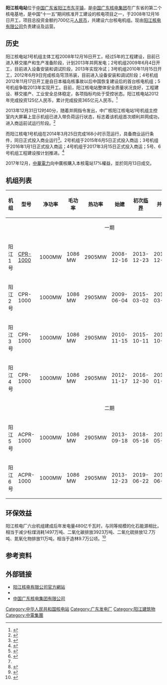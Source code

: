 {{noteTA|G1=核能}}
<!--{{coord|21|42|22.29|N|112|15|48.33|E|type:landmark|display=title}}-->
{{Infobox power station
| name                = 阳江核电站
| image               =  Yangjiang NPP 2009-1.jpg
| image_caption       =  
| location_map        = China
| country             = {{PRC}}
| locale              = {{CHN}}[[广东省|广东省]][[阳江市|阳江市]][[东平镇_(阳江市)|东平镇]]
| lat_d = 21|lat_m = 42|lat_s = 22.29|lat_NS = N
| long_d = 112|long_m = 15|long_s = 48.33|long_EW = E
| coordinates_type = region:CN-35_type:landmark 
| coordinates_display = title  
| owner               = [[阳江核电有限公司|阳江核电有限公司]]
| operator            =  
| construction_began  = 一号机组：2008年12月16日<br/>二号机组：2009年6月4日<br/>三号机组：2010年11月15日<br/>四号机组：2012年11月17日<br/>五号机组：2013年9月18日<br/>六号机组：2013年12月23日<ref>{{cite web| url=http://www.iaea.org/PRIS/CountryStatistics/ReactorDetails.aspx?current=934| publisher=International Atomic Energy Agency| language=en| title=YANGJIANG-6| accessdate=2014-01-13| archive-date=2014-01-14| archive-url=https://web.archive.org/web/20140114020758/http://www.iaea.org/PRIS/CountryStatistics/ReactorDetails.aspx?current=934| dead-url=no}}</ref>
| commissioned        = 一号机组：2013年12月31日<br/>二号机组：2015年3月10日<br/>三号机组：2015年10月18日<br/>四号机组： 2017年3月15日<br/>五号机组：2018年5月25日<br/>六号机组：2019年7月24日
| decommissioned      =  
| reactor_supplier    =  
| reactor_type        = 4*[[CPR-1000|CPR-1000]]/2*[[ACPR-1000|ACPR-1000]][[压水堆|压水堆]]  
| ps_units_operational = 6 × 1,000 MW
| ps_units_manu_model = 
| ps_units_planned = 
| ps_units_decommissioned = 
| reactors_planned_mw = 
| installed_capacity  =  6000 MW
| average_annual_gen  =  <!--(GW·h. Needs 'for_year' to be set.)--> 
| net_generation      =  
| status              = o
| generation_units    =  
| cost                = 512亿元[[人民币|人民币]]  
| licence_expires     =  
| website             =  
| as_of               = 2020年1月
}}
{{广东省核电站}}
'''阳江核电站'''位于[[中国|中国]][[广东省|广东省]][[阳江市|阳江市]][[东平镇_(阳江市)|东平镇]]，是[[中国广东核电集团|中国广东核电集团]]在广东省的第二个核电基地，是中国“十一五”期间核准开工建设的核电项目之一，于2008年12月16日开工，项目总投资金额约700亿元[[人民币|人民币]]，共建设六台核电机组。现由[[阳江核电有限公司|阳江核电有限公司]]负责建设及运营。

==历史==
阳江核电站1号机组主体工程2008年12月16日开工，经过5年的工程建设，目前已进入移交接产和生产准备阶段，计划2013年并网发电；2号机组2009年6月4日开工，目前进入设备安装和调试阶段，2013年实现冷试；3号机组2010年11月15日开工，2012年6月9日完成核岛穹顶吊装，目前进入设备安装和调试阶段；4号机组2012年11月17日开工是自日本福岛核事故以后中国恢复建设后的首台核电机组；5号机组争取2013年实现开工。目前，阳江核电站整体安全质量状况良好，工程建设、移交接产、工业安全总体稳定，各项指标均处于受控状态。阳江核电站2012年完成投资125亿人民币，累计完成投资365亿元人民币。<ref>{{cite web| url=http://www.yjnp.com.cn/n617/n619/index.html| title=公司简介| publisher=阳江核电有限公司| deadurl=yes| archiveurl=https://web.archive.org/web/20170223174658/http://www.yjnp.com.cn/n617/n619/index.html| archivedate=2017年2月23日| df=}}</ref>

2013年12月31日12时40分，随着并网指令发出，中广核阳江核电站1号机组主控室内大屏幕上显示机组已进入带负荷运行状态，标志着该机组首次顺利并网成功，进入商运前试运行阶段。<ref name="news20140101">{{cite news|url=http://gzdaily.dayoo.com/html/2014-01/01/content_2500574.htm|title=阳江核电站1号机组昨日并网发电|publisher=[[广州日报|广州日报]]|date=2014-01-01|deadurl=yes|archiveurl=https://web.archive.org/web/20140101041413/http://gzdaily.dayoo.com/html/2014-01/01/content_2500574.htm|archivedate=2014-01-01}}</ref>

而阳江核电1号机组在2014年3月25日完成168小时示范运行，具备商业运行条件，同日正式投入商业运行<ref>{{cite news|url=http://www.ycwb.com/ePaper/ycwb/html/2014-03/26/content_401127.htm|title=阳江核电站今日投入商运|publisher=[[羊城晚报|羊城晚报]]|date=2014-03-26|deadurl=yes|archiveurl=https://web.archive.org/web/20140327220927/http://www.ycwb.com/ePaper/ycwb/html/2014-03/26/content_401127.htm|archivedate=2014-03-27}}</ref>。2号机组于2015年6月5日正式投入商运；3号机组于2016年1月1日正式投入商运；4号机组于2017年3月15日正式投入商运；5号、6号机组工程建设按计划推进。<ref name="阳江核电有限公司">{{Cite web|url=http://www.yjnp.com.cn/yjnp/c100595/2017-10/18/content_93891e0993254390be547d3f75291a47.shtml|title=阳江核电有限公司|accessdate=2018-02-09|work=www.yjnp.com.cn|archive-date=2018-02-10|archive-url=https://web.archive.org/web/20180210002353/http://www.yjnp.com.cn/yjnp/c100595/2017-10/18/content_93891e0993254390be547d3f75291a47.shtml|dead-url=no}}</ref>

2017年12月，[[中華電力|中華電力]]向中廣核購入本核電站17%權益，並於同月13日成交。

==机组列表==
{| class="wikitable"
! 机组 !! 型号 !! 净功率 !! 毛功率 !! 热功率 !! 始建 !! 初次[[临界|临界]] !! 并网 !! 商转 !! 注记
|-
|colspan="10" align="center"| 一期
|-
| 阳江1号 || [[CPR-1000|CPR-1000]] 
| 1000MW || 1086 MW || 2905MW
| 2008-12-16 || 2013-12-23 || 2013-12-31 || 2014-03-25
| <ref name="pris-yangjiang1">{{cite web | url= http://www.iaea.org/PRIS/CountryStatistics/ReactorDetails.aspx?current=881 | title= Yangjiang 1 | date= 2013-01-22 | work= Power Reactor Information System ''(PRIS) | publisher= ''[[International_Atomic_Energy_Agency|International Atomic Energy Agency]] (IAEA) | accessdate= 22 January 2013 | archive-date= 2013-09-28 | archive-url= https://web.archive.org/web/20130928152920/http://www.iaea.org/PRIS/CountryStatistics/ReactorDetails.aspx?current=881 | dead-url= no }}</ref>
|-
| 阳江2号 || CPR-1000 
| 1000MW || 1086 MW || 2905MW
| 2009-06-04 || 2015-03-02 || 2015-03-10 || 2015-06-05
| <ref>{{cite web | url= http://www.iaea.org/PRIS/CountryStatistics/ReactorDetails.aspx?current=882 | title= Yangjiang 2 | date= 2013-01-22 | work= PRIS | publisher= IAEA | accessdate= 2013-01-22 | archive-date= 2013-09-28 | archive-url= https://web.archive.org/web/20130928160738/http://www.iaea.org/PRIS/CountryStatistics/ReactorDetails.aspx?current=882 | dead-url= no }}</ref>
|-
| 阳江3号 || CPR-1000
| 1000MW || 1086 MW || 2905MW
| 2010-11-15 || 2015-10-11 || 2015-10-18 || 2016-01-01
| <ref name="阳江核电有限公司"/><ref>{{cite news 
 | url= http://www.world-nuclear-news.org/NN-Construction_starts_on_third_Yangjiang_unit-1711104.html 
 | title= Construction starts on third Yangjiang unit 
 | date= 2010-11-17 
 | work= World Nuclear News 
 | publisher= WNA 
 | accessdate= 2010-11-17 
 | archive-date= 2010-11-19 
 | archive-url= https://web.archive.org/web/20101119032322/http://www.world-nuclear-news.org/NN-Construction_starts_on_third_Yangjiang_unit-1711104.html 
 | dead-url= no 
 }}</ref><ref>{{cite web | url= http://www.iaea.org/PRIS/CountryStatistics/ReactorDetails.aspx?current=931 | title= Yangjiang 3 | date= 2013-01-22 | work= PRIS | publisher= IAEA | accessdate= 2013-01-22 | archive-date= 2013-09-28 | archive-url= https://web.archive.org/web/20130928153130/http://www.iaea.org/PRIS/CountryStatistics/ReactorDetails.aspx?current=931 | dead-url= no }}</ref>
|-
| 阳江4号 || CPR-1000 
| 1000MW || 1086 MW || 2905MW
| 2012-11-17 || 2016-12-30 || 2017-01-08 || 2017-03-15
| <ref>{{cite web | url= http://www.iaea.org/PRIS/CountryStatistics/ReactorDetails.aspx?current=932 | title= Yangjiang 4 | date= 2013-01-22 | work= PRIS | publisher= IAEA | accessdate= 2013-01-22 | archive-date= 2013-09-28 | archive-url= https://web.archive.org/web/20130928154549/http://www.iaea.org/PRIS/CountryStatistics/ReactorDetails.aspx?current=932 | dead-url= no }}</ref>
|-
|colspan="10" align="center"| 二期
|-
| 阳江5号 || ACPR-1000 
| 1000MW || 1086 MW || 2905MW
| 2013-09-18 || 2018-05-16 || 2018-05-23 || 2018-07-12
| <ref>{{cite web | url= http://www.iaea.org/PRIS/CountryStatistics/ReactorDetails.aspx?current=933 | title= Yangjiang 5 | date= 2014-01-01 | work= PRIS | publisher= IAEA | accessdate= 2014-01-01 | archive-date= 2013-12-21 | archive-url= https://web.archive.org/web/20131221044908/http://www.iaea.org/PRIS/CountryStatistics/ReactorDetails.aspx?current=933 | dead-url= no }}</ref>
|-
| 阳江6号 || ACPR-1000 
| 1000MW || 1086 MW || 2905MW
| 2013-12-23 || 2019-06-22 || 2019-06-29 || 2019-07-24
| <ref name="wnn-3112134">{{cite web  
 |url= http://www.world-nuclear-news.org/NN-China-celebrates-construction-milestones-3112134.html  
 |title= China celebrates construction milestones  
 |date= 2013-12-31  
 |work= World Nuclear News  
 |accessdate= 2014-01-01  
 |archive-date= 2014-01-01  
 |archive-url= https://web.archive.org/web/20140101170250/http://www.world-nuclear-news.org/NN-China-celebrates-construction-milestones-3112134.html  
 |dead-url= no  
 }}</ref>
|}

==环保效益==
阳江核电厂六台机组建成后年发电量480亿千瓦时，与同等规模的化石能源相比，相当于减少标煤消耗1497万吨、二氧化碳排放3923万吨、二氧化硫排放12.7万吨、氮氧化物排放11万吨，相当于造林9.7万公顷。<ref>{{cite news|url=http://www.yjnp.com.cn/yjnp/c100595/2017-10/18/content_93891e0993254390be547d3f75291a47.shtml|title=公司简介|author=|date=2013-08-29|work=|publisher=中国广核集团|accessdate=|archive-date=2018-02-10|archive-url=https://web.archive.org/web/20180210002353/http://www.yjnp.com.cn/yjnp/c100595/2017-10/18/content_93891e0993254390be547d3f75291a47.shtml|dead-url=no}}</ref>

==参考资料==
{{Reflist}}

== 外部链接 ==
* [http://www.yjnp.com.cn 阳江核电有限公司官方網站] {{Wayback|url=http://www.yjnp.com.cn/ |date=20090203160513 }}
*{{weibo|5068804450|阳江核电有限公司}}
*[https://web.archive.org/web/20090130050050/http://www.cgnpc.com.cn/n1093/n14643/n14989/638315.html 中国广东核电集团有限公司]

{{中华人民共和国核工业}}

[[Category:中华人民共和国核电站|Category:中华人民共和国核电站]]
[[Category:广东发电厂|Category:广东发电厂]]
[[Category:阳江建筑物|Category:阳江建筑物]]
[[Category:中電集團|Category:中電集團]]